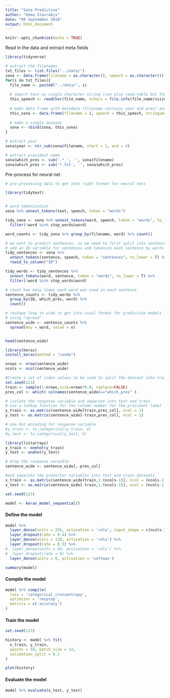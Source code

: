 ```yaml
---
title: "Sona Predictive"
author: "Emma Stavrakis"
date: "09 September 2018"
output: html_document
---
```


```r
knitr::opts_chunk$set(echo = TRUE)
```

Read in the data and extract meta fields

```r

library(tidyverse)

# extract the filenames
txt_files <- list.files("../data/")
sona <- data.frame(filename = as.character(), speech = as.character())
for(i in txt_files){
  file_name <- paste0("../data/", i)
  
  # import text as single character string (can also read.table but the "seperator" causes problems)
  this_speech <- readChar(file_name, nchars = file.info(file_name)$size)
  
  # make data frame with metadata (filename contains year and pres) and speech
  this_sona <- data.frame(filename = i, speech = this_speech, stringsAsFactors = FALSE)
  
  # make a single dataset
  sona <- rbind(sona, this_sona)
}

# extract year
sona$year <- str_sub(sona$filename, start = 1, end = 4)

# extract president name
sona$which_pres <- sub('.*_', '', sona$filename)
sona$which_pres <- sub('*.txt', '', sona$which_pres)
```

Pre-process for neural net

```r

# pre-processing data to get into right format for neural nets

library(tidytext)


# word tokenization
sona %>% unnest_tokens(text, speech, token = "words")

tidy_sona <- sona %>% unnest_tokens(word, speech, token = "words", to_lower = T) %>% 
  filter(!word %in% stop_words$word) 

word_counts <- tidy_sona %>% group_by(filename, word) %>% count() 

# we want to predict sentences, so we need to first split into sentences
# add an ID variable for sentences and tokenize each sentence by words
tidy_sentences <- sona %>% 
  unnest_tokens(sentence, speech, token = "sentences", to_lower = T) %>%
  rowid_to_column("ID")

tidy_words <- tidy_sentences %>% 
  unnest_tokens(word, sentence, token = "words", to_lower = T) %>% 
  filter(!word %in% stop_words$word) 

# count how many times each word was used in each sentence
sentence_counts <- tidy_words %>% 
  group_by(ID, which_pres, word) %>% 
  count()

# reshape long to wide to get into usual format for predictive models 
# using "spread"
sentence_wide <- sentence_counts %>%
  spread(key = word, value = n)


head(sentence_wide)

```

```r
library(keras)
install_keras(method = "conda")

```

```r
nrows <- nrow(sentence_wide)
ncols <- ncol(sentence_wide)

#Create a set of index values to be used to split the dataset into train and test
set.seed(123)
train <- sample(1:nrows,size=nrows*0.8, replace=FALSE)
pres_col <- which( colnames(sentence_wide)=="which_pres" )

# isolate the response variable and separate into test and train
# use a lookup function for the column number for the president label
y_train <- as.matrix(sentence_wide[train,pres_col], ncol = 1)
y_test <- as.matrix(sentence_wide[-train,pres_col], ncol = 1)

# one hot encoding for response variable
#y_train <- to_categorical(y_train, 6)
#y_test <- to_categorical(y_test, 6)

library(listarrays)
y_train <- onehot(y_train)
y_test <- onehot(y_test)

# drop the response varaible 
sentence_wide <- sentence_wide[,-pres_col]

#and separate the predictor variables into test and train datasets
x_train <- as.matrix(sentence_wide[train,1:(ncols-1)], ncol = (ncols-1))
x_test <- as.matrix(sentence_wide[-train,1:(ncols-1)], ncol = (ncols-1))

```

```r

set.seed(123)

model <- keras_model_sequential()

```

#### Define the model

```r

model %>% 
  layer_dense(units = 256, activation = 'relu', input_shape = c(ncols-1)) %>% 
  layer_dropout(rate = 0.4) %>% 
  layer_dense(units = 128, activation = 'relu') %>%
  layer_dropout(rate = 0.3) %>%
#  layer_dense(units = 64, activation = 'relu') %>%
#  layer_dropout(rate = 0) %>%
  layer_dense(units = 6, activation = 'softmax')


```

```r

summary(model)
```

#### Compile the model

```r

model %>% compile(
  loss = 'categorical_crossentropy',
  optimizer = 'rmsprop',
  metrics = c('accuracy')
)

```

#### Train the model

```r

set.seed(123)

history <- model %>% fit(
  x_train, y_train, 
  epochs = 50, batch_size = 32, 
  validation_split = 0.2
)

```

```r
plot(history)

```

#### Evaluate the model


```r
model %>% evaluate(x_test, y_test)
```


```r

```
